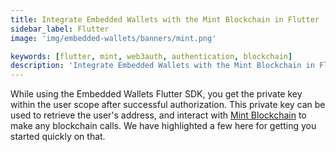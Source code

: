 ```yaml
---
title: Integrate Embedded Wallets with the Mint Blockchain in Flutter
sidebar_label: Flutter
image: 'img/embedded-wallets/banners/mint.png'

keywords: [flutter, mint, web3auth, authentication, blockchain]
description: 'Integrate Embedded Wallets with the Mint Blockchain in Flutter | Embedded Wallets'
---
```



<SEO
  title="Integrate Embedded Wallets with the Mint Blockchain in Flutter"
  description="Integrate Embedded Wallets with the Mint Blockchain in Flutter | Embedded Wallets"
  image="https://docs.metamask.io/img/embedded-wallets/banners/mint.png"
  slug="/embedded-wallets/connect-blockchain/evm/mint/flutter"
/>

While using the Embedded Wallets Flutter SDK, you get the private key within the user scope after successful authorization. This private key can be used to retrieve the user's address, and interact with [Mint Blockchain](https://mintscan.org/) to make any blockchain calls. We have highlighted a few here for getting you started quickly on that.

<EVMInteraction />
